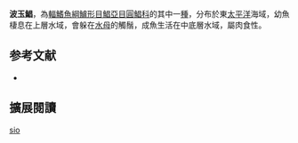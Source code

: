 {{Speciesbox
| status = LC
| status_system = IUCN3.1
| image = 
| genus = Psenes
| species = sio
| authority = [[Haedrich|Haedrich]], 1970
| synonyms = 
}}

'''波玉鯧'''，為[[輻鰭魚綱|輻鰭魚綱]][[鱸形目|鱸形目]][[鯧亞目|鯧亞目]][[圓鯧科|圓鯧科]]的其中一[[種|種]]，分布於東[[太平洋|太平洋]]海域，幼魚棲息在上層水域，會躲在[[水母|水母]]的觸鬚，成魚生活在中底層水域，屬肉食性。

== 参考文献 ==
{{reflist}}
*{{FishBase_species|genus=Psenes|species=sio|year=2012|month=7}}

== 擴展閱讀 == 
{{refbegin}}
{{wikispecies-inline|Psenes sio|波玉鯧}}
{{refend}}
{{Taxonbar|from=Q3437725}}

[[Category:玉鯧屬|sio]]


{{鱸形目小作品}}
